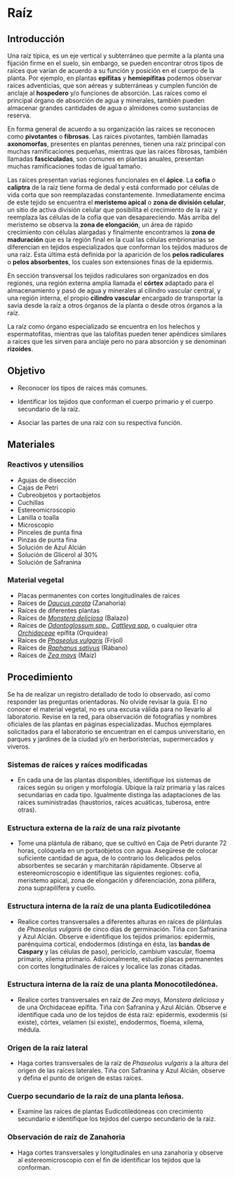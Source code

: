 # Raíz

## Introducción

Una raíz típica, es un eje vertical y subterráneo que permite a la planta una fijación firme en el suelo, sin embargo, se pueden encontrar otros tipos de raíces que varían de acuerdo a su función y posición en el cuerpo de la planta. Por ejemplo, en plantas **epífitas** y **hemiepífitas** podemos observar raíces adventicias, que son aéreas y subterráneas y cumplen función de anclaje al **hospedero** y/o funciones de absorción. Las raíces como el principal órgano de absorción de agua y minerales, también pueden almacenar grandes cantidades de agua o almidones como sustancias de reserva.

En forma general de acuerdo a su organización las raíces se reconocen como **pivotantes** o **fibrosas**. Las raíces pivotantes, también llamadas **axonomorfas**, presentes en plantas perennes, tienen una raíz principal con muchas ramificaciones pequeñas, mientras que las raíces fibrosas, también llamadas **fasciculadas**, son comunes en plantas anuales, presentan muchas ramificaciones todas de igual tamaño.

Las raíces presentan varias regiones funcionales en el **ápice**. La **cofia** o **caliptra** de la raíz tiene forma de dedal y está conformado por células de vida corta que son reemplazadas constantemente. Inmediatamente encima de este tejido se encuentra el **meristemo apical** o **zona de división celular**, un sitio de activa división celular que posibilita el crecimiento de la raíz y reemplaza las células de la cofia que van desapareciendo. Más arriba del meristemo se observa la **zona de elongación**, un área de rápido crecimiento con células alargadas y finalmente encontramos la **zona de maduración** que es la región final en la cual las células embrionarias se diferencian en tejidos especializados que conforman los tejidos maduros de una raíz. Esta última está definida por la aparición de los **pelos radiculares** o **pelos absorbentes**, los cuales son extensiones finas de la epidermis.

En sección transversal los tejidos radiculares son organizados en dos regiones, una región externa amplia llamada el **córtex** adaptado para el almacenamiento y pasó de agua y minerales al cilindro vascular central, y una región interna, el propio **cilindro vascular** encargado de transportar la savia desde la raíz a otros órganos de la planta o desde otros órganos a la raíz. 

La raíz como órgano especializado se encuentra en los helechos y espermatofitas, mientras que las talofitas pueden tener apéndices similares a raíces que les sirven para anclaje pero no para absorción y se denominan **rizoides**.

## Objetivo

-   Reconocer los tipos de raíces más comunes.

-   Identificar los tejidos que conforman el cuerpo primario y el cuerpo secundario de la raíz.

-   Asociar las partes de una raíz con su respectiva función.

## Materiales

### Reactivos y utensilios

-   Agujas de disección
-   Cajas de Petri
-   Cubreobjetos y portaobjetos
-   Cuchillas
-   Estereomicroscopio
-   Lanilla o toalla
-   Microscopio
-   Pinceles de punta fina
-   Pinzas de punta fina
-   Solución de Azul Alcián
-   Solución de Glicerol al 30%
-   Solución de Safranina

### Material vegetal

-   Placas permanentes con cortes longitudinales de raíces
-   Raíces de [*Daucus carota*](https://tropicos.org/name/1701516) (Zanahoria)
-   Raíces de diferentes plantas
-   Raíces de [*Monstera deliciosa*](https://tropicos.org/name/2103116) (Balazo)
-   Raíces de [*Odontoglossum spp.*](https://tropicos.org/name/40030489), [*Cattleya spp.*](https://tropicos.org/name/40002932) o cualquier otra [*Orchidaceae*](https://tropicos.org/name/42000388) epífita (Orquídea)
-   Raíces de [*Phaseolus vulgaris*](https://tropicos.org/name/13031753) (Frijol)
-   Raíces de [*Raphanus sativus*](https://tropicos.org/name/4100238) (Rábano)
-   Raíces de [*Zea mays*](https://tropicos.org/name/25510055) (Maíz)

## Procedimiento

Se ha de realizar un registro detallado de todo lo observado, así como responder las preguntas orientadoras. No olvide revisar la guía. El no conocer el material vegetal, no es una excusa válida para no llevarlo al laboratorio. Revise en la red, para observación de fotografías y nombres oficiales de las plantas en páginas especializadas. Muchos ejemplares solicitados para el laboratorio se encuentran en el campus universitario, en parques y jardines de la ciudad y/o en herboristerías, supermercados y viveros.

### Sistemas de raíces y raíces modificadas

-   En cada una de las plantas disponibles, identifique los sistemas de raíces según su origen y morfología. Ubique la raíz primaria y las raíces secundarias en cada tipo. Igualmente distinga las adaptaciones de las raíces suministradas (haustorios, raíces acuáticas, tuberosa, entre otras).

### Estructura externa de la raíz de una raíz pivotante

-   Tome una plántula de rábano, que se cultivó en Caja de Petri durante 72 horas, colóquela en un portaobjetos con agua. Asegúrese de colocar suficiente cantidad de agua, de lo contrario los delicados pelos absorbentes se secarán y marchitarán rápidamente. Observe al estereomicroscopio e identifique las siguientes regiones: cofia, meristemo apical, zona de elongación y diferenciación, zona pilífera, zona suprapilífera y cuello.

### Estructura interna de la raíz de una planta Eudicotiledónea

-   Realice cortes transversales a diferentes alturas en raíces de plántulas de *Phaseolus vulgaris* de cinco días de germinación. Tiña con Safranina y Azul Alcián. Observe e identifique los tejidos primarios: epidermis, parénquima cortical, endodermos (distinga en ésta, las **bandas de Caspary** y las células de paso), periciclo, cambium vascular, floema primario, xilema primario. Adicionalmente, estudie placas permanentes con cortes longitudinales de raíces y localice las zonas citadas.

### Estructura interna de la raíz de una planta Monocotiledónea.

-   Realice cortes transversales en raíz de *Zea mays*, *Monstera deliciosa* y de una Orchidaceae epífita. Tiña con Safranina y Azul Alcián. Observe e identifique cada uno de los tejidos de ésta raíz: epidermis, exodermis (si existe), córtex, velamen (si existe), endodermos, floema, xilema, médula.

### Origen de la raíz lateral

-   Haga cortes transversales de la raíz de *Phaseolus vulgaris* a la altura del origen de las raíces laterales. Tiña con Safranina y Azul Alcián, observe y defina el punto de origen de estas raíces.

### Cuerpo secundario de la raíz de una planta leñosa.

-   Examine las raíces de plantas Eudicotiledóneas con crecimiento secundario e identifique los tejidos del cuerpo secundario de la raíz.

### Observación de raíz de Zanahoria

-   Haga cortes transversales y longitudinales en una zanahoria y observe al estereomicroscopio con el fin de identificar los tejidos que la conforman.